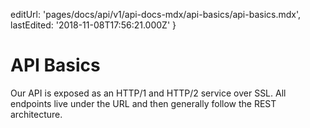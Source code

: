
  editUrl: 'pages/docs/api/v1/api-docs-mdx/api-basics/api-basics.mdx',
  lastEdited: '2018-11-08T17:56:21.000Z'
}

# API Basics

Our API is exposed as an HTTP/1 and HTTP/2 service over SSL.
All endpoints live under the URL <ApiEndpoint /> and then generally follow the REST architecture.

<ContentType />
<Authentication />
<Errors />
<RateLimits />
<Versioning />
<Types />
